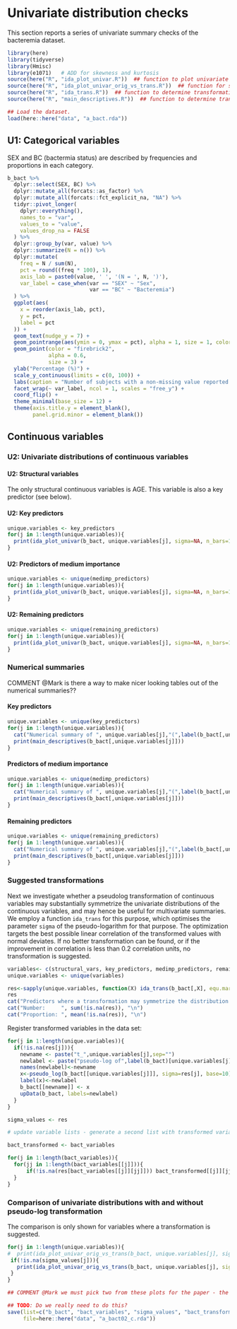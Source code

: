 # Univariate distribution checks

This section reports a series of univariate summary checks of the bacteremia dataset.

```r
library(here)
library(tidyverse)
library(Hmisc)
library(e1071)   # ADD for skewness and kurtosis
source(here("R", "ida_plot_univar.R"))  ## function to plot univariate summaries. 
source(here("R", "ida_plot_univar_orig_vs_trans.R"))  ## function for side-by-side comparison of original vs. transformed scale, calls ida_plot_univar.R
source(here("R", "ida_trans.R"))  ## function to determine transformation (pseudolog(x, sigma) or identity). 
source(here("R", "main_descriptives.R"))  ## function to determine transformation (pseudolog(x, sigma) or identity). 

## Load the dataset.
load(here::here("data", "a_bact.rda"))

```

## U1: Categorical variables

SEX and BC (bactermia status) are described by frequencies and proportions in each category.

```r
b_bact %>%
  dplyr::select(SEX, BC) %>%
  dplyr::mutate_all(forcats::as_factor) %>%   
  dplyr::mutate_all(forcats::fct_explicit_na, "NA") %>%
  tidyr::pivot_longer(
    dplyr::everything(),
    names_to = "var",
    values_to = "value",
    values_drop_na = FALSE
  ) %>%
  dplyr::group_by(var, value) %>%
  dplyr::summarize(N = n()) %>%
  dplyr::mutate(
    freq = N / sum(N),
    pct = round((freq * 100), 1),
    axis_lab = paste0(value, ' ', '(N = ', N, ')'),
    var_label = case_when(var == "SEX" ~ "Sex",
                          var == "BC" ~ "Bacteremia")
  ) %>%
  ggplot(aes(
    x = reorder(axis_lab, pct),
    y = pct,
    label = pct
  )) +
  geom_text(nudge_y = 7) +
  geom_pointrange(aes(ymin = 0, ymax = pct), alpha = 1, size = 1, color = "grey") +
  geom_point(color = "firebrick2",
             alpha = 0.6,
             size = 3) +
  ylab("Percentage (%)") +
  scale_y_continuous(limits = c(0, 100)) +
  labs(caption = "Number of subjects with a non-missing value reported in brackets.\nNA = missing") +
  facet_wrap(~ var_label, ncol = 1, scales = "free_y") +
  coord_flip() +
  theme_minimal(base_size = 12) +
  theme(axis.title.y = element_blank(),
        panel.grid.minor = element_blank())

```

## Continuous variables

### U2: Univariate distributions of continuous variables

#### U2: Structural variables

The only structural continuous variables is AGE. This variable is also a key predictor (see below).

#### U2: Key predictors

```r
unique.variables <- key_predictors
for(j in 1:length(unique.variables)){
  print(ida_plot_univar(b_bact, unique.variables[j], sigma=NA, n_bars=100, transform = FALSE))
}
```

#### U2: Predictors of medium importance

```r
unique.variables <- unique(medimp_predictors)
for(j in 1:length(unique.variables)){
  print(ida_plot_univar(b_bact, unique.variables[j], sigma=NA, n_bars=100, transform = FALSE))
}
```

#### U2: Remaining predictors

```r
unique.variables <- unique(remaining_predictors)
for(j in 1:length(unique.variables)){
  print(ida_plot_univar(b_bact, unique.variables[j], sigma=NA, n_bars=100, transform = FALSE))
}
```

### Numerical summaries

COMMENT @Mark is there a way to make nicer looking tables out of the numerical summaries??

#### Key predictors

```r
unique.variables <- unique(key_predictors)
for(j in 1:length(unique.variables)){
  cat("Numerical summary of ", unique.variables[j],"(",label(b_bact[,unique.variables[j]]), "[", units(b_bact[,unique.variables[j]]), "]):\n\n")
  print(main_descriptives(b_bact[,unique.variables[j]]))
}
```

#### Predictors of medium importance

```r
unique.variables <- unique(medimp_predictors)
for(j in 1:length(unique.variables)){
  cat("Numerical summary of ", unique.variables[j],"(",label(b_bact[,unique.variables[j]]), "[", units(b_bact[,unique.variables[j]]), "]):\n\n")
  print(main_descriptives(b_bact[,unique.variables[j]]))
}
```

#### Remaining predictors

```r
unique.variables <- unique(remaining_predictors)
for(j in 1:length(unique.variables)){
  cat("Numerical summary of ", unique.variables[j],"(",label(b_bact[,unique.variables[j]]), "[", units(b_bact[,unique.variables[j]]), "]):\n\n")
  print(main_descriptives(b_bact[,unique.variables[j]]))
}
```

### Suggested transformations

Next we investigate whether a pseudolog transformation of continuous variables may substantially symmetrize the univariate distributions of the continuous variables, and may hence be useful for multivariate summaries. We employ a function `ida_trans` for this purpose, which optimises the parameter `sigma` of the pseudo-logarithm for that purpose. The optimization targets the best possible linear correlation of the transformed values with normal deviates. If no better transformation can be found, or if the improvement in correlation is less than 0.2 correlation units, no transformation is suggested.

```r
variables<- c(structural_vars, key_predictors, medimp_predictors, remaining_predictors)
unique.variables <- unique(variables)

res<-sapply(unique.variables, function(X) ida_trans(b_bact[,X], equ.marg=0.2)$const) #takes long, calculate once, and save?
res
cat("Predictors where a transformation may symmetrize the distribution:\n")
cat("Number:     ", sum(!is.na(res)), "\n")
cat("Proportion: ", mean(!is.na(res)), "\n")
```

Register transformed variables in the data set:

```r
for(j in 1:length(unique.variables)){
  if(!is.na(res[j])){
    newname <- paste("t_",unique.variables[j],sep="")
    newlabel <- paste("pseudo-log of",label(b_bact)[unique.variables[j]])
    names(newlabel)<-newname
    x<-pseudo_log(b_bact[[unique.variables[j]]], sigma=res[j], base=10)
    label(x)<-newlabel
    b_bact[[newname]] <- x
    upData(b_bact, labels=newlabel)
  }
}

sigma_values <- res

# update variable lists - generate a second list with transformed variables replacing the originals

bact_transformed <- bact_variables

for(j in 1:length(bact_variables)){
  for(jj in 1:length(bact_variables[[j]])){
      if(!is.na(res[bact_variables[[j]][jj]])) bact_transformed[[j]][jj] <- paste("t_", bact_variables[[j]][jj], sep="")
  }
}


```

### Comparison of univariate distributions with and without pseudo-log transformation

The comparison is only shown for variables where a transformation is suggested.

```r
for(j in 1:length(unique.variables)){
#  print(ida_plot_univar_orig_vs_trans(b_bact, unique.variables[j], sigma=res[j], n_bars=100))
 if(!is.na(sigma_values[j])){
   print(ida_plot_univar_orig_vs_trans(b_bact, unique.variables[j], sigma=sigma_values[j], n_bars=100))
 }
}

## COMMENT @Mark we must pick two from these plots for the paper - the old version has BUN which is now no longer transformed (as we raised the threshold for indicating relevance of a  pseudolog transformation) I would suggest ASAT and GGT. Can you please produce a TIF plot for these two (similar to what we already have in the paper?)
```

```r
## TODO: Do we really need to do this?
save(list=c("b_bact", "bact_variables", "sigma_values", "bact_transformed"), 
     file=here::here("data", "a_bact02_c.rda"))
```

